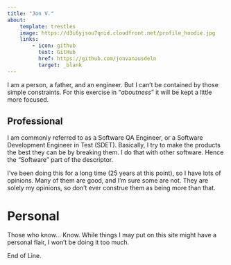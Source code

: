 ```yaml
---
title: "Jon V."
about: 
    template: trestles
    image: https://d3i6yjsou7qnid.cloudfront.net/profile_hoodie.jpg
    links: 
        - icon: github
          text: GitHub
          href: https://github.com/jonvanausdeln
          target: _blank
---
```


I am a person, a father, and an engineer.  But I can't be contained by those simple constraints.
For this exercise in "*aboutness*" it will be kept a little more focused.

## Professional
I am commonly referred to as a Software QA Engineer, or a Software Development Engineer in Test (SDET). Basically, I try to make the products the best they can be by breaking them.  I do that with other software.  Hence the "Software" part of the descriptor.

I've been doing this for a long time (25 years at this point), so I have lots of opinions. Many of them are good, and I'm sure some are not.  They are solely my opinions, so don't ever construe them as being more than that.

# Personal
Those who know... Know.  While things I may put on this site might have a personal flair, I won't be doing it too much. 

End of Line.